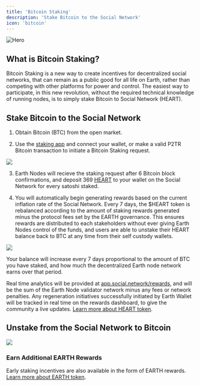 ```yaml
---
title: 'Bitcoin Staking'
description: 'Stake Bitcoin to the Social Network'
icon: 'bitcoin'
---
```


<img
  src="https://i.imgur.com/wagneUB.png"
  alt="Hero"
/>

## What is Bitcoin Staking?

Bitcoin Staking is a new way to create incentives for decentralized social networks, that can remain as a public good for all life on Earth, rather than competing with other platforms for power and control. The easiest way to participate,
in this new revolution, without the required technical knowledge of running nodes, is to simply stake Bitcoin to Social Network (HEART).

## Stake Bitcoin to the Social Network

1. Obtain Bitcoin (BTC) from the open market.

2. Use the [staking app](https://app.social.network/) and connect your wallet, or make a valid P2TR Bitcoin transaction to initiate a Bitcoin Staking request.

[<img src="/images/stake.png" max-height="200px"/>](https://app.earthstaking.com)

3. Earth Nodes will recieve the staking request after 6 Bitcoin block confirmations, and deposit 369 [HEART](/heart) to your wallet on the Social Network for every satoshi staked.

4. You will automatically begin generating rewards based on the current inflation rate of the Social Network. Every 7 days, the $HEART token is rebalanced according to the amount of staking rewards generated minus the protocol fees set by the EARTH governance. 
This ensures rewards are distributed to each stakeholders without ever giving Earth Nodes control of the funds, and users are able to unstake their HEART balance back to BTC at any time from their self custody wallets.

[<img src="/images/rewards.png" max-height="200px"/>](https://app.social.network)

Your balance will increase every 7 days proportional to the amount of BTC you have staked, and how much the decentralized Earth node network earns over that period.

Real time analytics will be provided at [app.social.network/rewards](https://app.social.network/rewards), and will be the sum of the Earth Node validator network minus any fees or network penalties. Any regeneration initiatives
successfully initiated by Earth Wallet will be tracked in real time on the rewards dashboard, to give the community a live updates. [Learn more about HEART token](/heart).

## Unstake from the Social Network to Bitcoin

[<img src="/images/unstake.png" max-height="200px"/>](https://app.social.network)

### Earn Additional EARTH Rewards

Early staking incentives are also available in the form of EARTH rewards. [Learn more about EARTH token](/earth).